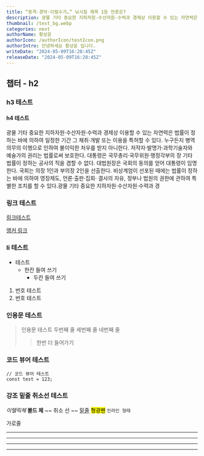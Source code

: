 ```yaml
---
title: “충격·경악·이럴수가…” 낚시질 제목 1등 언론은?
description: 광물 기타 중요한 지하자원·수산자원·수력과 경제상 이용할 수 있는 자연력은 법률이 정하는 바에 의하여 일정한 기간 그 채취·개발 또는 이용을 특허할 수 있다.
thumbnail: /test_bg.webp
categories: next
authorName: 황상윤
authorIcon: /authorIcon/testIcon.png
authorIntro: 안녕하세요 황상윤 입니다.
writeDate: "2024-05-09T16:28:45Z"
releaseDate: "2024-05-09T16:28:45Z"
---
```


## 챕터 - h2

### h3 테스트

#### h4 테스트

광물 기타 중요한 지하자원·수산자원·수력과 경제상 이용할 수 있는 자연력은 법률이 정하는 바에 의하여 일정한 기간 그 채취·개발 또는 이용을 특허할 수 있다.
누구든지 병역의무의 이행으로 인하여 불이익한 처우를 받지 아니한다. 저작자·발명가·과학기술자와 예술가의 권리는 법률로써 보호한다. 대통령은 국무총리·국무위원·행정각부의 장 기타 법률이 정하는 공사의 직을 겸할 수 없다.
대법원장은 국회의 동의를 얻어 대통령이 임명한다. 국회는 의장 1인과 부의장 2인을 선출한다. 비상계엄이 선포된 때에는 법률이 정하는 바에 의하여 영장제도, 언론·출판·집회·
결사의 자유, 정부나 법원의 권한에 관하여 특별한 조치를 할 수 있다.광물 기타 중요한 지하자원·수산자원·수력과 경

### 링크 테스트
[링크테스트](https://dev-dive-projects.vercel.app/posts/example#챕터---h2)

[앵커 링크](#인용문-테스트)

### li 테스트

- 테스트
  - 한칸 들여 쓰기
    - 두칸 들여 쓰기

1. 번호 테스트
2. 번호 테스트

### 인용문 테스트

> 인용문 테스트
> 두번째 줄
> 세번째 줄
> 네번째 줄
>> 한번 더 들어가기

### 코드 뷰어 테스트

```tsx
// 코드 뷰어 테스트
const test = 123;
```

### 강조 밑줄 취소선 테스트

*이텔릭체*
**볼드 체**
~~ 취소 선 ~~
<u>밑줄</u>
<mark>형광펜</mark>
`인라인 형태`

가로줄
******
----
- - -
* * *

